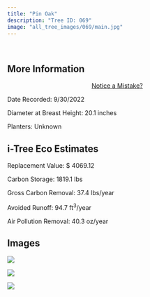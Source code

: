 ```yaml
---
title: "Pin Oak"
description: "Tree ID: 069"
image: "all_tree_images/069/main.jpg"
---
```


<br>

## **More Information**
::: column-margin
<center><a class="button" href="https://forms.gle/W6f5nwYxrM33hF4f7">Notice a Mistake?</a></center>
:::


Date Recorded:  9/30/2022

Diameter at Breast Height:  20.1  inches

Planters:  Unknown

## **i-Tree Eco Estimates**


 Replacement Value: $ 4069.12

 Carbon Storage:  1819.1  lbs

 Gross Carbon Removal:  37.4  lbs/year

 Avoided Runoff:  94.7  ft<sup>3</sup>/year

 Air Pollution Removal:  40.3  oz/year

## **Images**


 ![](all_tree_images/069/IMG_6566.jpg)

 ![](all_tree_images/069/IMG_6567.jpg)

 ![](all_tree_images/069/main.jpg)
